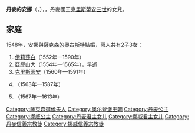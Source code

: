 {{Multiple issues|
{{Expand language|1=en|time=2021-01-20T08:35:11+00:00}}
{{Unreferenced|time=2021-01-20T08:35:11+00:00}}
}}
{{Infobox royalty|consort=yes
| name        = 丹麥的安娜
| image       = Lucas Cranach d. J. 011.jpg
| succession  = 薩克森選侯夫人
| reign       = 1553年 — 1585年
| birth_date  = {{birth date|1532|11|22|df=y}}
| birth_place = [[哈澤斯萊烏|哈澤斯萊烏]]
| death_date  = {{death date and age|1585|10|1|1532|11|22|df=y}}
| death_place = [[德勒斯登|德勒斯登]]
| house       = [[歐登堡王朝|歐登堡王朝]]
| father      = [[克里斯蒂安三世|丹麥國王克里斯蒂安三世]]
| mother      = [[薩克森-勞恩堡的多蘿西亞|薩克森-勞恩堡的多蘿西亞]]
| religion    = [[信義宗|信義宗]]
}}
'''丹麥的安娜'''（{{lang-da|Anna af Danmark}}，{{bd|1532年|11月22日|1585年|10月1日}}），{{le|薩克森選侯夫人|List of Saxon consorts}}，丹麥國王[[克里斯蒂安三世|克里斯蒂安三世]]的女兒。

== 家庭 ==
1548年，安娜與[[奧古斯特_(薩克森選侯)|薩克森的奧古斯特]]結婚，兩人共有2子3女：
# [[薩克森的伊莉莎白|伊莉莎白]]（1552年—1590年）
# 亞歷山大（1554年—1565年），早逝
# [[克里斯蒂安一世_(薩克森)|克里斯蒂安]]（1560年—1591年）
# {{le|薩克森的多蘿西亞 (1563-1587)|Dorothea of Saxony|多蘿西亞}}（1563年—1587年）
# {{le|薩克森的安娜 (1567-1613)|Anna of Saxony (1567–1613)|安娜}}（1567年—1613年）

{{Authority control}}
{{歐洲人物小作品}}

[[Category:薩克森選侯夫人|Category:薩克森選侯夫人]]
[[Category:奥尔登堡王朝|Category:奥尔登堡王朝]]
[[Category:丹麦公主|Category:丹麦公主]]
[[Category:挪威公主|Category:挪威公主]]
[[Category:丹麦君主女儿|Category:丹麦君主女儿]]
[[Category:挪威君主女儿|Category:挪威君主女儿]]
[[Category:丹麥信義宗教徒|Category:丹麥信義宗教徒]]
[[Category:挪威信義宗教徒|Category:挪威信義宗教徒]]